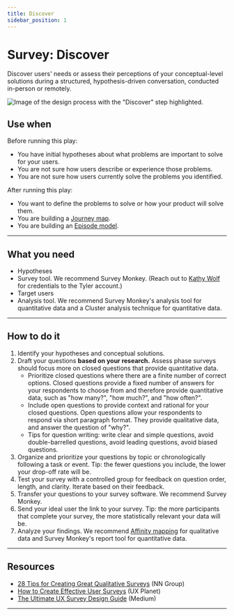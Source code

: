 ```yaml
---
title: Discover
sidebar_position: 1
---
```


# Survey: Discover

Discover users' needs or assess their perceptions of your conceptual-level solutions during a structured, hypothesis-driven conversation, conducted in-person or remotely. 

<ImageBlock>

![Image of the design process with the "Discover" step highlighted.](./images/survey-discover.png)

</ImageBlock>

## Use when 

Before running this play:

- You have initial hypotheses about what problems are important to solve for your users. 
- You are not sure how users describe or experience those problems.
- You are not sure how users currently solve the problems you identified.

After running this play:

- You want to define the problems to solve or how your product will solve them.
- You are building a [Journey map](/get-started/other/ux-plays/journey-mapping/define).
- You are building an [Episode model](/get-started/other/ux-plays/episode-model).

---

## What you need

- Hypotheses
- Survey tool. We recommend Survey Monkey. (Reach out to <a href="mailto:kathy.wolf@tylertech.com">Kathy Wolf</a> for credentials to the Tyler account.)
- Target users
- Analysis tool. We recommend Survey Monkey's analysis tool for quantitative data and a Cluster analysis technique for quantitative data. 

---

## How to do it

1. Identify your hypotheses and conceptual solutions.
2. Draft your questions **based on your research.** Assess phase surveys should focus more on closed questions that provide quantitative data.
   - Prioritize closed questions where there are a finite number of correct options. Closed questions provide a fixed number of answers for your respondents to choose from and therefore provide quantitative data, such as "how many?", "how much?", and "how often?". 
   - Include open questions to provide context and rational for your closed questions. Open questions allow your respondents to respond via short paragraph format. They provide qualitative data, and answer the question of "why?".      
   - Tips for question writing: write clear and simple questions, avoid double-barrelled questions, avoid leading questions, avoid biased questions.
3. Organize and prioritize your questions by topic or chronologically following a task or event. Tip: the fewer questions you include, the lower your drop-off rate will be.
4. Test your survey with a controlled group for feedback on question order, length, and clarity. Iterate based on their feedback. 
5. Transfer your questions to your survey software. We recommend Survey Monkey.
6. Send your ideal user the link to your survey. Tip: the more participants that complete your survey, the more statistically relevant your data will be.
7. Analyze your findings. We recommend [Affinity mapping](/get-started/other/ux-plays/affinity-mapping) for qualitative data and Survey Monkey's report tool for quantitative data.

---

## Resources

- [28 Tips for Creating Great Qualitative Surveys](https://www.nngroup.com/articles/qualitative-surveys/) (NN Group)
- [How to Create Effective User Surveys](https://uxplanet.org/how-to-create-effective-user-surveys-1cea4b06ff76)  (UX Planet)
- [The Ultimate UX Survey Design Guide](https://medium.com/@allisoncrady/designing-iterating-analyzing-user-surveys-for-product-impact-5771fc1cdd7a) (Medium)

---

<PlayHelp />
